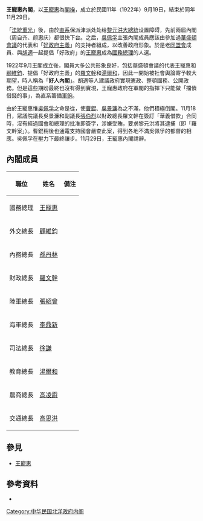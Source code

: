 '''王寵惠內閣'''，以[[王寵惠|王寵惠]]為[[閣揆|閣揆]]，成立於民國11年（1922年）9月19日，結束於同年11月29日。

「[[法統重光|法統重光]]」後，由於[[直系軍閥|直系]]保派津派处处给[[黎元洪|黎元洪]][[中華民國大總統|大總統]]设置障碍，先前兩屆內閣（周自齐、颜惠庆）都很快下台。之后，[[吳佩孚|吳佩孚]]主張內閣成員應該由參加過[[華盛頓會議|華盛頓會議]]的代表和「[[好政府主義|好政府主義]]」的支持者組成，以改善政府形象。於是老[[中國同盟會|同盟會]]成員、與[[胡適|胡適]]一起提倡「好政府」的[[王寵惠|王寵惠]]成為[[國務總理|國務總理]]的人選。

1922年9月王閣成立後，閣員大多公共形象良好，包括華盛頓會議的代表王寵惠和[[顧維鈞|顧維鈞]]、提倡「好政府主義」的[[羅文幹|羅文幹]]和[[湯爾和|湯爾和]]，因此一開始被社會輿論寄予較大期望，時人稱為「'''好人內閣'''」。胡適等人建議政府實現憲政、整頓國務、公開政務。但是這些期盼最終也沒有得到實現，王寵惠政府在軍閥的指揮下只能做「擋債借錢的事」，為直系籌備[[軍餉|軍餉]]。

由於王寵惠惟[[吳佩孚|吳佩孚]]之命是從，使[[曹錕|曹錕]]、[[吳景濂|吳景濂]]為之不滿，他們積極倒閣。11月18日，眾議院議長吳景濂和副議長[[張伯烈|張伯烈]]以財政總長羅文幹在簽訂「華義借款」合同時，沒有經過國會和總理的批准即簽字，涉嫌受賄，要求黎元洪將其逮捕（即「羅文幹案」）。曹錕稍後也通電支持國會嚴查此案，得到各地不滿吳佩孚的都督的相應。吳佩孚在壓力下最終讓步。11月29日，王寵惠內閣請辭。

==內閣成員==
{| class="wikitable" border="1" cellspacing="0" cellpadding="1"
|-
! style="white-space:nowrap" |職位!!姓名!!備注
|-
!國務總理
|[[王寵惠|王寵惠]]
|-
!外交總長
|[[顧維鈞|顧維鈞]]
|-
!內務總長
|[[孫丹林|孫丹林]]
|-
!財政總長
|[[羅文幹|羅文幹]]
|-
!陸軍總長
|[[張紹曾|張紹曾]]
|-
!海軍總長
|[[李鼎新|李鼎新]]
|-
!司法總長
|[[徐謙|徐謙]]
|-
!教育總長
|[[湯爾和|湯爾和]]
|-
!農商總長
|[[高凌霨|高凌霨]]
|-
!交通總長
|[[高恩洪|高恩洪]]
|}

==參見==
*[[王寵惠|王寵惠]]

==參考資料==
*{{cite book |author=謝彬 |authorlink= |coauthors= |title=民國政黨史 |year=1924年 |publisher=上海學術研究會叢書部 |location= |isbn=978-7-101-05531-3 }}

{{北洋時期內閣|第二次唐紹儀內閣|王寵惠內閣|1922年9月19日—1922年11月29日|汪大燮內閣}}

{{DEFAULTSORT:Wang Chong-hui}}
[[Category:中华民国北洋政府内阁|Category:中华民国北洋政府内阁]]